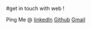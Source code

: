 #get in touch with web !

 Ping Me  @  [linkedIn](https://www.linkedin.com/in/pruthvigunasekaran86a4a91a4)  [Github](github.com/pruthvi11) [Gmail]( pruthvig2001@gmail.com
)
